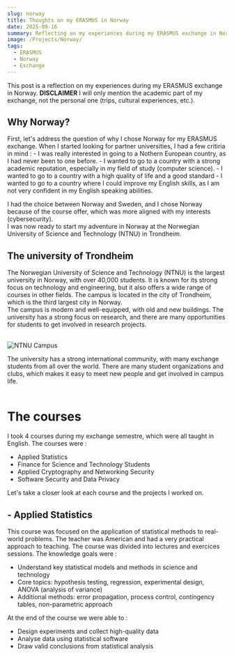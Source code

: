```yaml
---
slug: norway
title: Thoughts on my ERASMUS in Norway
date: 2025-09-16
summary: Reflecting on my experiences during my ERASMUS exchange in Norway.
image: /Projects/Norway/
tags:
  - ERASMUS
  - Norway
  - Exchange
---
```


This post is a reflection on my experiences during my ERASMUS exchange in Norway. **DISCLAIMER** I will only mention the academic part of my exchange, not the personal one (trips, cultural experiences, etc.).

## Why Norway?

First, let's address the question of why I chose Norway for my ERASMUS exchange. When I started looking for partner universities, I had a few critiria in mind :
    - I was really interested in going to a Nothern European country, as I had never been to one before.
    - I wanted to go to a country with a strong academic reputation, especially in my field of study (computer science).
    - I wanted to go to a country with a high quality of life and a good standard
    - I wanted to go to a country where I could improve my English skills, as I am not very confident in my English speaking abilities.

I had the choice between Norway and Sweden, and I chose Norway because of the course offer, which was more aligned with my interests (cybersecurity).  
I was now ready to start my adventure in Norway at the Norwegian University of Science and Technology (NTNU) in Trondheim. 

## The university of Trondheim

The Norwegian University of Science and Technology (NTNU) is the largest university in Norway, with over 40,000 students. It is known for its strong focus on technology and engineering, but it also offers a wide range of courses in other fields. The campus is located in the city of Trondheim, which is the third largest city in Norway.  
The campus is modern and well-equipped, with old and new buildings. The university has a strong focus on research, and there are many opportunities for students to get involved in research projects.<br /><br />

<img src="/Posts/Norway/ntnu_campus.jpeg" alt="NTNU Campus" />

The university has a strong international community, with many exchange students from all over the world. There are many student organizations and clubs, which makes it easy to meet new people and get involved in campus life.<br/><br />  

# The courses

I took 4 courses during my exchange semestre, which were all taught in English. The courses were :
  - Applied Statistics
  - Finance for Science and Technology Students
  - Applied Cryptography and Networking Security
  - Software Security and Data Privacy

Let's take a closer look at each course and the projects I worked on.

## - Applied Statistics

This course was focused on the application of statistical methods to real-world problems. The teacher was American and had a very practical approach to teaching. The course was divided into lectures and exercices sessions.
The knowledge goals were :
 - Understand key statistical models and methods in science and technology
 - Core topics: hypothesis testing, regression, experimental design, ANOVA (analysis of variance)
 - Additional methods: error propagation, process control, contingency tables, non-parametric approach

At the end of the course we were able to :
 - Design experiments and collect high-quality data
 - Analyse data using statistical software
 - Draw valid conclusions from statistical analysis